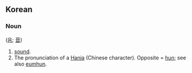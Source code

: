 ==Korean==

===Noun===
{{infl|ko|noun}} ([[음]]; [[音]])

# [[sound]].
# The pronunciation of a [[Hanja]] (Chinese character).  Opposite = [[hun]]; see also [[eumhun]].
